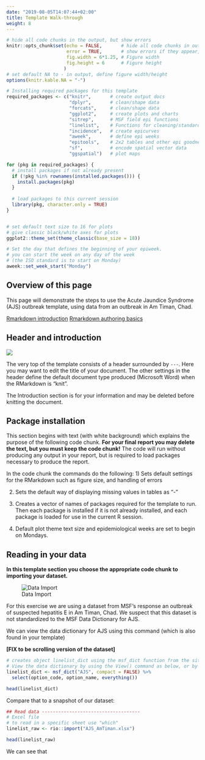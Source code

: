 ```yaml
---
date: "2019-08-05T14:07:44+02:00"
title: Template Walk-through
weight: 8
---
```



```r
# hide all code chunks in the output, but show errors
knitr::opts_chunk$set(echo = FALSE,       # hide all code chunks in output
                      error = TRUE,       # show errors if they appear, but don't stop
                      fig.width = 6*1.25, # Figure width
                      fig.height = 6      # Figure height
                     )
# set default NA to - in output, define figure width/height
options(knitr.kable.NA = "-")

# Installing required packages for this template
required_packages <- c("knitr",       # create output docs
                       "dplyr",       # clean/shape data
                       "forcats",     # clean/shape data
                       "ggplot2",     # create plots and charts
                       "sitrep",      # MSF field epi functions
                       "linelist",    # Functions for cleaning/standardising data
                       "incidence",   # create epicurves
                       "aweek",       # define epi weeks
                       "epitools",    # 2x2 tables and other epi goodness
                       "sf",          # encode spatial vector data
                       "ggspatial")   # plot maps

for (pkg in required_packages) {
  # install packages if not already present
  if (!pkg %in% rownames(installed.packages())) {
    install.packages(pkg)
  }
  
  # load packages to this current session 
  library(pkg, character.only = TRUE)
}


# set default text size to 16 for plots
# give classic black/white axes for plots
ggplot2::theme_set(theme_classic(base_size = 18))

# Set the day that defines the beginning of your epiweek.
# you can start the week on any day of the week
# (the ISO standard is to start on Monday) 
aweek::set_week_start("Monday")
```

## Overview of this page
This page will demonstrate the steps to use the Acute Jaundice Syndrome (AJS) outbreak template, using data from an outbreak in Am Timan, Chad.

[Rmarkdown introduction](https://rmarkdown.rstudio.com/articles_intro.html)
[Rmarkdown authoring basics](https://rmarkdown.rstudio.com/authoring_basics.html)

## Header and introduction

![](/images/AJS_Intro.png)

The very top of the template consists of a header surrounded by `---`. Here you may want to edit the title of your document. The other settings in the header define the default document type produced (Microsoft Word) when the RMarkdown is "knit".

The Introduction section is for your information and may be deleted before knitting the document.

## Package installation
This section begins with text (with white background) which explains the purpose of the following code chunk. **For your final report you may delete the text, but you must keep the code chunk!** The code will run without producing any output in your report, but is required to load packages necessary to produce the report.

In the code chunk the commands do the following:
1) Sets default settings for the RMarkdown such as figure size, and handling of errors  

2) Sets the default way of displaying missing values in tables as "-"  

3) Creates a vector of names of packages required for the template to run. Then each package is installed if it is not already installed, and each package is loaded for use in the current R session.

4) Default plot theme text size and epidemiological weeks are set to begin on Mondays.  



## Reading in your data

**In this template section you choose the appropriate code chunk to importing your dataset.** 

![Data Import](/images/Data_Import.png)

For this exercise we are using a dataset from MSF's response an outbreak of suspected hepatitis E in Am Timan, Chad. We suspect that this dataset is not standardized to the MSF Data Dictionary for AJS.  

We can view the data dictionary for AJS using this command (which is also found in your template)

**[FIX to be scrolling version of the dataset]**

```r
# creates object linelist_dict using the msf_dict function from the sitrep package
# View the data dictionary by using the View() command as below, or by clicking it in your Environment (upper-right RStudio pane)
linelist_dict <- msf_dict("AJS", compact = FALSE) %>%
  select(option_code, option_name, everything())

head(linelist_dict)
```

Compare that to a snapshot of our dataset:

```r
## Read data ------------------------------------
# Excel file
# to read in a specific sheet use "which"
linelist_raw <- rio::import("AJS_AmTiman.xlsx")
```

```r
head(linelist_raw)
```
We can see that 
